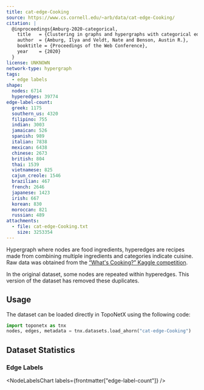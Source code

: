 ```yaml
---
title: cat-edge-Cooking
source: https://www.cs.cornell.edu/~arb/data/cat-edge-Cooking/
citation: |
  @inproceedings{Amburg-2020-categorical,
    title   = {Clustering in graphs and hypergraphs with categorical edge labels},
    author  = {Amburg, Ilya and Veldt, Nate and Benson, Austin R.},
    booktitle = {Proceedings of the Web Conference},
    year    = {2020}
  }
license: UNKNOWN
network-type: hypergraph
tags:
  - edge labels
shape:
  nodes: 6714
  hyperedges: 39774
edge-label-count:
  greek: 1175
  southern_us: 4320
  filipino: 755
  indian: 3003
  jamaican: 526
  spanish: 989
  italian: 7838
  mexican: 6438
  chinese: 2673
  british: 804
  thai: 1539
  vietnamese: 825
  cajun_creole: 1546
  brazilian: 467
  french: 2646
  japanese: 1423
  irish: 667
  korean: 830
  moroccan: 821
  russian: 489
attachments:
  - file: cat-edge-Cooking.txt
    size: 3253354
---
```



Hypergraph where nodes are food ingredients, hyperedges are recipes made from combining multiple ingredients and categories indicate cuisine.
Raw data was obtained from the [“What's Cooking?” Kaggle competition](https://www.kaggle.com/c/whats-cooking).

<Alert type="warning">
  In the original dataset, some nodes are repeated within hyperedges. This
  version of the dataset has removed these duplicates.
</Alert>

## Usage

The dataset can be loaded directly in TopoNetX using the following code:

```python
import toponetx as tnx
nodes, edges, metadata = tnx.datasets.load_ahorn("cat-edge-Cooking")
```

## Dataset Statistics

<dl className="not-prose grid gap-5 sm:grid-cols-2">
  <Stat title="Nodes" value={formatNumber(frontmatter["shape"]["nodes"])} />
  <Stat title="Node Type" value="Ingredient" />
  <Stat
    title="Hyperedges"
    value={formatNumber(frontmatter["shape"]["hyperedges"])}
  />
  <Stat title="Hyperedge Type" value="Recipe" />
</dl>

### Edge Labels

<NodeLabelsChart labels={frontmatter["edge-label-count"]} />
